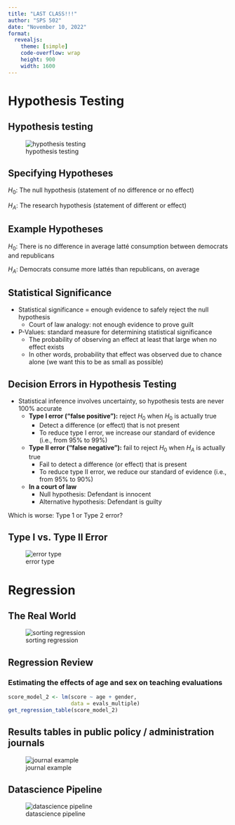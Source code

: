 ```yaml
---
title: "LAST CLASS!!!"
author: "SPS 502"
date: "November 10, 2022"
format: 
  revealjs:
    theme: [simple]
    code-overflow: wrap
    height: 900
    width: 1600
---
```


# Hypothesis Testing

## Hypothesis testing

![hypothesis testing](ht)

## Specifying Hypotheses

$H_0$: The null hypothesis (statement of no difference or no effect)

$H_A$: The research hypothesis (statement of different or effect)

## Example Hypotheses

$H_0$: There is no difference in average latté consumption between democrats and republicans

$H_A$: Democrats consume more lattés than republicans, on average
 
## Statistical Significance 

- Statistical significance = enough evidence to safely reject the null hypothesis
    - Court of law analogy: not enough evidence to prove guilt
    
- P-Values: standard measure for determining statistical significance
    - The probability of observing an effect at least that large when no effect exists
    - In other words, probability that effect was observed due to chance alone (we want this to be as small as possible)

## Decision Errors in Hypothesis Testing
- Statistical inference involves uncertainty, so hypothesis tests are never 100% accurate
    - **Type I error ("false positive"):** reject $H_0$ when $H_0$ is actually true
        - Detect a difference (or effect) that is not present
        - To reduce type I error, we increase our standard of evidence (i.e., from 95% to 99%)
    - **Type II error ("false negative"):** fail to reject $H_0$ when $H_A$ is actually true
        - Fail to detect a difference (or effect) that is present
        - To reduce type II error, we reduce our standard of evidence (i.e., from 95% to 90%)
        
    - **In a court of law**
        - Null hypothesis: Defendant is innocent
        - Alternative hypothesis: Defendant is guilty

Which is worse: Type 1 or Type 2 error?


## Type I vs. Type II Error

![error type](error_type.png)

# Regression

## The Real World
![sorting regression](sorting_regression.png)


## Regression Review

### Estimating the effects of age and sex on teaching evaluations

```r
score_model_2 <- lm(score ~ age + gender, 
                    data = evals_multiple)
get_regression_table(score_model_2)
```

\begin{table}[]
\resizebox{\textwidth}{!}{%
\begin{tabular}{|l|l|l|l|l|l|l|}
\hline
\textbf{term}       & \textbf{estimate} & \textbf{std\_error} & \textbf{statistic} & \textbf{p\_value} & \textbf{lower\_ci} & \textbf{upper\_ci} \\ \hline
intercept  & 4.484    & 0.125      & 35.79     & 0.000    & 4.238     & 4.730     \\ \hline
age        & -0.009   & 0.003      & -3.28     & 0.001    & -0.014    & -0.003    \\ \hline
gendermale & 0.191    & 0.052      & 3.63      & 0.000    & 0.087     & 0.294     \\ \hline
\end{tabular}%
}
\end{table}

 
## Results tables in public policy / administration journals
\center
![journal example](journal_example.png)

## Datascience Pipeline
\center
![datascience pipeline](datascience.png)
